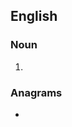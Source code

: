 {{also|spui}}
==English==
{{wikipedia}}

===Noun===
{{en-noun}}

# {{abbreviation of|single-point urban interchange|lang=en}}

===Anagrams===
* {{anagrams|en|ipus}}